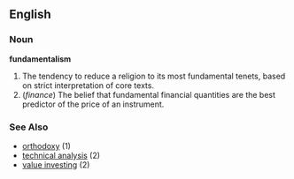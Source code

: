 ==English==

===Noun===
'''fundamentalism'''

# The tendency to reduce a religion to its most fundamental tenets, based on strict interpretation of core texts.
# (''finance'') The belief that fundamental financial quantities are the best predictor of the price of an instrument.

===See Also===
* [[orthodoxy]] (1)
* [[technical analysis]] (2)
* [[value investing]] (2)
